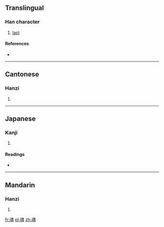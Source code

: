 ==Translingual==

===Han character===
{{Han char|rn=39|rad=子|as=14|sn=17|four=1541<sub>7</sub>|canj=弓木中一廿 (NDLMT)|ids=⿰[[子]][[盡]]}}

# [[last]]

====References====
* {{Han ref|kx=0281.030|dkj=07043|dj=0551.040|hdz=21020.040|uh=5B7B|ud=23419|bh=ECD7|bd=60631}}

----

==Cantonese==

===Hanzi===
{{yue-hanzi|jyut=|y=laai1}}

# {{defn|lang=yue|sort=子14}}

----

==Japanese==

===Kanji===
{{ja-kanji|grade=|rs=子14}}

# {{defn|lang=ja|sort=子14}}

====Readings====
* {{ja-readings|on=[[だい]] (dai), [[ない]] (nai)|kun=}}

----

==Mandarin==

===Hanzi===
{{cmn-hanzi|pin=[[lái]] ([[lai2]]), [[níng]] ([[ning2]]), [[nìng]] ([[ning4]])|wg=lai<sup>2</sup>, ning<sup>2</sup>, ning<sup>4</sup>}}

# {{defn|lang=cmn|sort=子14}}

[[fr:孻]]
[[pl:孻]]
[[zh:孻]]